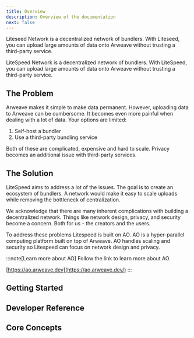 ```yaml
---
title: Overview
description: Overview of the documentation
next: false
---
```


Liteseed Network is a decentralized network of bundlers. 
With Liteseed, you can upload large amounts of data onto Arweave without trusting a third-party service.

LiteSpeed Network is a decentralized network of bundlers. With LiteSpeed, you can upload large amounts of data onto Arweave without trusting a third-party service.

## The Problem
Arweave makes it simple to make data permanent. However, uploading data to Arweave can be cumbersome. It becomes even more painful when dealing with a lot of data. Your options are limited:

1. Self-host a bundler
2. Use a third-party bundling service

Both of these are complicated, expensive and hard to scale. Privacy becomes an additional issue with third-party services.

## The Solution 

LiteSpeed aims to address a lot of the issues. 
The goal is to create an ecosystem of bundlers.
A network would make it easy to scale uploads while removing the bottleneck of centralization. 

We acknowledge that there are many inherent complications with building a decentralized network. Things like network design, privacy, and security become a concern. Both for us - the creators and the users. 

To address these problems Litespeed is built on AO. 
AO is a hyper-parallel computing platform built on top of Arweave. 
AO handles scaling and security so Litespeed can focus on network design and privacy.

:::note[Learn more about AO]
Follow the link to learn more about AO.

[https://ao.arweave.dev](https://ao.arweave.dev/)
:::


## Getting Started

<CardGrid>
    <LinkCard
    title="What is Liteseed Network?"
    description="Learn more about the Liteseed Network"
    href="/start-here/what-is-liteseed-network"
  />
</CardGrid>

## Developer Reference

<CardGrid>
<LinkCard
    title="Install the Liteseed JS SDK"
    description="Install and try Liteseed from you local enviroment"
    href="/sdk-reference/installation"
  />
 <LinkCard 
    title="Conncet to the REST API" 
    description="View the REST API reference"
    href="/api-reference/connecting-to-the-api"
   />
</CardGrid>

## Core Concepts

<CardGrid>
  <LinkCard
    title="Network of Bundlers"
    description="Learn more about how the network works"
    href="/core-concepts/network-of-bundlers"
  />
</CardGrid>
